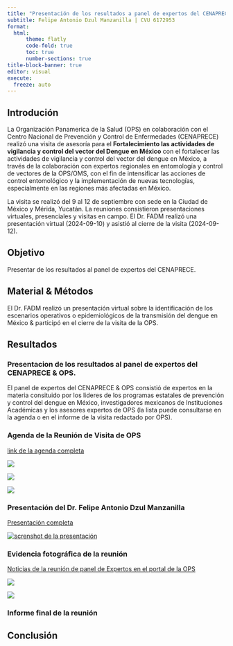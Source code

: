 ```yaml
---
title: "Presentación de los resultados a panel de expertos del CENAPRECE"
subtitle: Felipe Antonio Dzul Manzanilla | CVU 6172953
format: 
  html:
      theme: flatly
      code-fold: true
      toc: true
      number-sections: true
title-block-banner: true
editor: visual
execute:
  freeze: auto
---
```


## Introdución

La Organización Panamerica de la Salud (OPS) en colaboración con el Centro Nacional de Prevención y Control de Enfermedades (CENAPRECE) realizó una visita de asesoría para el **Fortalecimiento las actividades de vigilancia y control del vector del Dengue en México** con el fortalecer las actividades de vigilancia y control del vector del dengue en México, a través de la colaboración con expertos regionales en entomología y control de vectores de la OPS/OMS, con el fin de intensificar las acciones de control entomológico y la implementación de nuevas tecnologías, especialmente en las regiones más afectadas en México.

La visita se realizó del 9 al 12 de septiembre con sede en la Ciudad de México y Mérida, Yucatán. La reuniones consistieron presentaciones virtuales, presenciales y visitas en campo. El Dr. FADM realizó una presentación virtual (2024-09-10) y asistió al cierre de la visita (2024-09-12).

## Objetivo
Presentar de los resultados al panel de expertos del CENAPRECE.

## Material & Métodos

El Dr. FADM realizó un presentación virtual sobre la identificación de los escenarios operativos o epidemiológicos de la transmisión del dengue en México & participó en el cierre de la visita de la OPS.

## Resultados

### Presentacion de los resultados al panel de expertos del CENAPRECE & OPS.

El panel de expertos del CENAPRECE & OPS consistió de expertos en la materia consituido por los lideres de los programas estatales de prevención y control del dengue en México, investigadores mexicanos de Instituciones Académicas y los asesores expertos de OPS (la lista puede consultarse en la agenda o en el informe de la visita redactado por OPS).


### Agenda de la Reunión de Visita de OPS

[link de la agenda completa](https://github.com/fdzul/panel_expertos/blob/main/Agenda%20Visita%20OPS%20a%20Meìxicov1.0.pdf)

[![](agenda1.png)](https://github.com/fdzul/panel_expertos/blob/main/Agenda%20Visita%20OPS%20a%20Meìxicov1.0.pdf)

[![](agenda2.png)](https://github.com/fdzul/panel_expertos/blob/main/Agenda%20Visita%20OPS%20a%20Meìxicov1.0.pdf)

[![](agenda3.png)](https://github.com/fdzul/panel_expertos/blob/main/Agenda%20Visita%20OPS%20a%20Meìxicov1.0.pdf)

### Presentación del Dr. Felipe Antonio Dzul Manzanilla

[Presentación completa](https://imaginative-licorice-e8a663.netlify.app)

[![screnshot de la presentación](caratula_presentacion.png)](https://imaginative-licorice-e8a663.netlify.app)


### Evidencia fotográfica de la reunión

[Noticias de la reunión de panel de Expertos en el portal de la OPS](https://www.paho.org/es/noticias/24-9-2024-mexico-ops-fortalecen-cooperacion-tecnica-para-control-vector-dengue) 


[![](https://www.paho.org/sites/default/files/colaboracion-ops-dengue-2024-mex-02-1400x666_0.jpg)]()


[![](https://www.paho.org/sites/default/files/colaboracion-ops-dengue-2024-mex-03-1400x933_0.jpg)]()


### Informe final de la reunión


## Conclusión